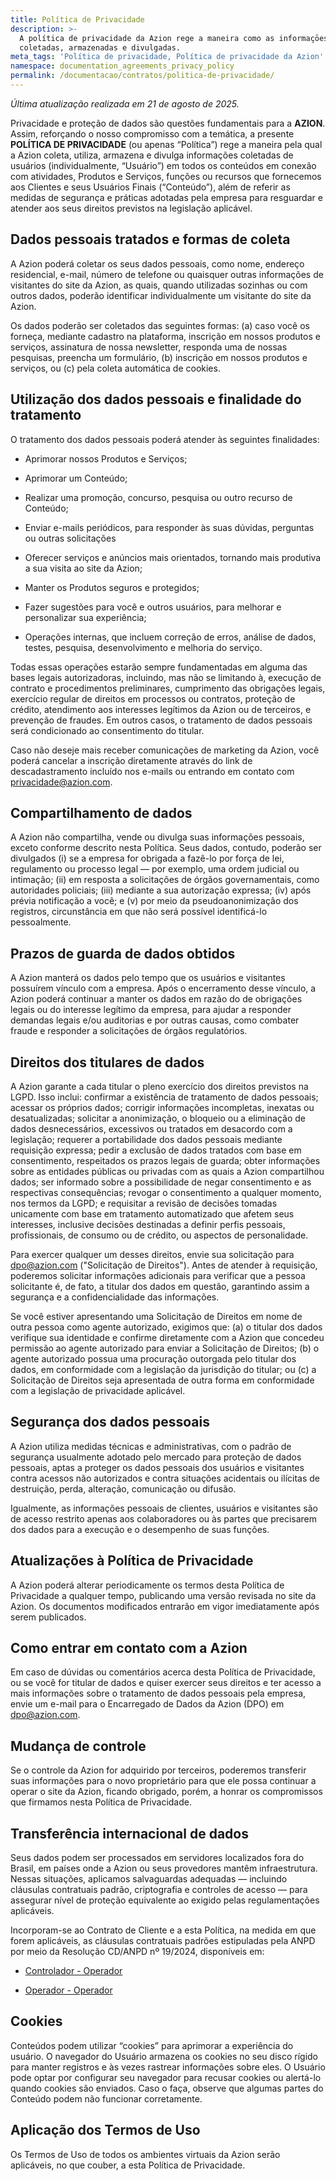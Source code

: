 ```yaml
---
title: Política de Privacidade
description: >-
  A política de privacidade da Azion rege a maneira como as informaçōes são
  coletadas, armazenadas e divulgadas.
meta_tags: 'Política de privacidade, Política de privacidade da Azion'
namespace: documentation_agreements_privacy_policy
permalink: /documentacao/contratos/politica-de-privacidade/
---
```


*Última atualização realizada em 21 de agosto de 2025.*

Privacidade e proteção de dados são questões fundamentais para a **AZION**. Assim, reforçando o nosso compromisso com a temática, a presente **POLÍTICA DE PRIVACIDADE** (ou apenas “Política”) rege a maneira pela qual a Azion coleta, utiliza, armazena e divulga informações coletadas de usuários (individualmente, “Usuário”) em todos os conteúdos em conexão com atividades, Produtos e Serviços, funções ou recursos que fornecemos aos Clientes e seus Usuários Finais (“Conteúdo”), além de referir as medidas de segurança e práticas adotadas pela empresa para resguardar e atender aos seus direitos previstos na legislação aplicável.

## **Dados pessoais tratados e formas de coleta**

A Azion poderá coletar os seus dados pessoais, como nome, endereço residencial, e-mail, número de telefone ou quaisquer outras informações de visitantes do site da Azion, as quais, quando utilizadas sozinhas ou com outros dados, poderão identificar individualmente um visitante do site da Azion. 

Os dados poderão ser coletados das seguintes formas: (a) caso você os forneça, mediante cadastro na plataforma, inscrição em nossos produtos e serviços, assinatura de nossa newsletter, responda uma de nossas pesquisas, preencha um formulário, (b) inscrição em nossos produtos e serviços, ou (c) pela coleta automática de cookies.

## **Utilização dos dados pessoais e finalidade do tratamento**

O tratamento dos dados pessoais poderá atender às seguintes finalidades:

* Aprimorar nossos Produtos e Serviços;

* Aprimorar um Conteúdo;

* Realizar uma promoção, concurso, pesquisa ou outro recurso de Conteúdo;

* Enviar e-mails periódicos, para responder às suas dúvidas, perguntas ou outras solicitações

* Oferecer serviços e anúncios mais orientados, tornando mais produtiva a sua visita ao site da Azion;

* Manter os Produtos seguros e protegidos;

* Fazer sugestões para você e outros usuários, para melhorar e personalizar sua experiência;

* Operações internas, que incluem correção de erros, análise de dados, testes, pesquisa, desenvolvimento e melhoria do serviço.

Todas essas operações estarão sempre fundamentadas em alguma das bases legais autorizadoras, incluindo, mas não se limitando à, execução de contrato e procedimentos preliminares, cumprimento das obrigações legais, exercício regular de direitos em processos ou contratos, proteção de crédito, atendimento aos interesses legítimos da Azion ou de terceiros, e prevenção de fraudes. Em outros casos, o tratamento de dados pessoais será condicionado ao consentimento do titular.

Caso não deseje mais receber comunicações de marketing da Azion, você poderá cancelar a inscrição diretamente através do link de descadastramento incluído nos e-mails ou entrando em contato com [privacidade@azion.com](mailto:privacidade@azion.com).

## **Compartilhamento de dados**

A Azion não compartilha, vende ou divulga suas informações pessoais, exceto conforme descrito nesta Política. Seus dados, contudo, poderão ser divulgados (i) se a empresa for obrigada a fazê-lo por força de lei, regulamento ou processo legal — por exemplo, uma ordem judicial ou intimação; (ii) em resposta a solicitações de órgãos governamentais, como autoridades policiais; (iii) mediante a sua autorização expressa; (iv) após prévia notificação a você; e (v) por meio da pseudoanonimização dos registros, circunstância em que não será possível identificá-lo pessoalmente.

## **Prazos de guarda de dados obtidos**

A Azion manterá os dados pelo tempo que os usuários e visitantes possuírem vínculo com a empresa. Após o encerramento desse vínculo, a Azion poderá continuar a manter os dados em razão do de obrigações legais ou do interesse legítimo da empresa, para ajudar a responder demandas legais e/ou auditorias e por outras causas, como combater fraude e responder a solicitações de órgãos regulatórios.

## **Direitos dos titulares de dados**

A Azion garante a cada titular o pleno exercício dos direitos previstos na LGPD. Isso inclui: confirmar a existência de tratamento de dados pessoais; acessar os próprios dados; corrigir informações incompletas, inexatas ou desatualizadas; solicitar a anonimização, o bloqueio ou a eliminação de dados desnecessários, excessivos ou tratados em desacordo com a legislação; requerer a portabilidade dos dados pessoais mediante requisição expressa; pedir a exclusão de dados tratados com base em consentimento, respeitados os prazos legais de guarda; obter informações sobre as entidades públicas ou privadas com as quais a Azion compartilhou dados; ser informado sobre a possibilidade de negar consentimento e as respectivas consequências; revogar o consentimento a qualquer momento, nos termos da LGPD; e requisitar a revisão de decisões tomadas unicamente com base em tratamento automatizado que afetem seus interesses, inclusive decisões destinadas a definir perfis pessoais, profissionais, de consumo ou de crédito, ou aspectos de personalidade.

Para exercer qualquer um desses direitos, envie sua solicitação para [dpo@azion.com](mailto:dpo@azion.com) ("Solicitação de Direitos"). Antes de atender à requisição, poderemos solicitar informações adicionais para verificar que a pessoa solicitante é, de fato, a titular dos dados em questão, garantindo assim a segurança e a confidencialidade das informações.

Se você estiver apresentando uma Solicitação de Direitos em nome de outra pessoa como agente autorizado, exigimos que: (a) o titular dos dados verifique sua identidade e confirme diretamente com a Azion que concedeu permissão ao agente autorizado para enviar a Solicitação de Direitos; (b) o agente autorizado possua uma procuração outorgada pelo titular dos dados, em conformidade com a legislação da jurisdição do titular; ou (c) a Solicitação de Direitos seja apresentada de outra forma em conformidade com a legislação de privacidade aplicável.

## **Segurança dos dados pessoais**

A Azion utiliza medidas técnicas e administrativas, com o padrão de segurança usualmente adotado pelo mercado para proteção de dados pessoais, aptas a proteger os dados pessoais dos usuários e visitantes contra acessos não autorizados e contra situações acidentais ou ilícitas de destruição, perda, alteração, comunicação ou difusão.

Igualmente, as informações pessoais de clientes, usuários e visitantes são de acesso restrito apenas aos colaboradores ou às partes que precisarem dos dados para a execução e o desempenho de suas funções.

## **Atualizações à Política de Privacidade**

A Azion poderá alterar periodicamente os termos desta Política de Privacidade a qualquer tempo, publicando uma versão revisada no site da Azion. Os documentos modificados entrarão em vigor imediatamente após serem publicados.

## **Como entrar em contato com a Azion**  
Em caso de dúvidas ou comentários acerca desta Política de Privacidade, ou se você for titular de dados e quiser exercer seus direitos e ter acesso a mais informações sobre o tratamento de dados pessoais pela empresa, envie um e-mail para o Encarregado de Dados da Azion (DPO) em [dpo@azion.com](mailto:dpo@azion.com).

## **Mudança de controle**

Se o controle da Azion for adquirido por terceiros, poderemos transferir suas informações para o novo proprietário para que ele possa continuar a operar o site da Azion, ficando obrigado, porém, a honrar os compromissos que firmamos nesta Política de Privacidade.

##  **Transferência internacional de dados**  
Seus dados podem ser processados em servidores localizados fora do Brasil, em países onde a Azion ou seus provedores mantêm infraestrutura. Nessas situações, aplicamos salvaguardas adequadas — incluindo cláusulas contratuais padrão, criptografia e controles de acesso — para assegurar nível de proteção equivalente ao exigido pelas regulamentações aplicáveis.

Incorporam-se ao Contrato de Cliente e a esta Política, na medida em que forem aplicáveis, as cláusulas contratuais padrões estipuladas pela ANPD por meio da Resolução CD/ANPD nº 19/2024, disponíveis em:

- [Controlador - Operador](pt-br/documentacao/contratos/politica-de-privacidade/controlador-operador) 

- [Operador - Operador](pt-br/documentacao/contratos/politica-de-privacidade/operador-operador)

##  **Cookies**  
Conteúdos podem utilizar “cookies” para aprimorar a experiência do usuário. O navegador do Usuário armazena os cookies no seu disco rígido para manter registros e às vezes rastrear informações sobre eles. O Usuário pode optar por configurar seu navegador para recusar cookies ou alertá-lo quando cookies são enviados. Caso o faça, observe que algumas partes do Conteúdo podem não funcionar corretamente.

## **Aplicação dos Termos de Uso**

Os Termos de Uso de todos os ambientes virtuais da Azion serão aplicáveis, no que couber, a esta Política de Privacidade.